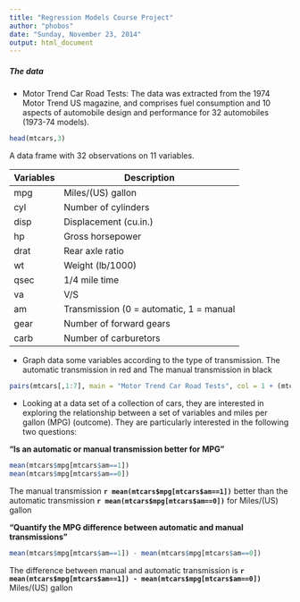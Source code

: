 ```yaml
---
title: "Regression Models Course Project"
author: "phobos"
date: "Sunday, November 23, 2014"
output: html_document
---
```


##### The data
- Motor Trend Car Road Tests: The data was extracted from the 1974 Motor Trend US magazine, and comprises fuel consumption and 10 aspects of automobile design and performance for 32 automobiles (1973-74 models).
```r
head(mtcars,3)
```
A data frame with 32 observations on 11 variables.

Variables |Description
----------|-------------
mpg       |Miles/(US) gallon
cyl       |Number of cylinders
disp      |Displacement (cu.in.)
hp        |Gross horsepower
drat      |Rear axle ratio
wt        |Weight (lb/1000)
qsec      |1/4 mile time
va        |V/S
am        |Transmission (0 = automatic, 1 = manual
gear      |Number of forward gears
carb      |Number of carburetors


- Graph data some variables according to the type of transmission. The automatic transmission in red and The manual transmission in black
```r
pairs(mtcars[,1:7], main = "Motor Trend Car Road Tests", col = 1 + (mtcars$am == 0), pch = 19,cex = 2)
```


- Looking at a data set of a collection of cars, they are interested in exploring the relationship between a set of variables and miles per gallon (MPG) (outcome). They are particularly interested in the following two questions:  

**"Is an automatic or manual transmission better for MPG"**  

```r
mean(mtcars$mpg[mtcars$am==1])
mean(mtcars$mpg[mtcars$am==0])
```
The manual transmission **`r mean(mtcars$mpg[mtcars$am==1])`** better than the automatic transmission **`r mean(mtcars$mpg[mtcars$am==0])`** for Miles/(US) gallon

**"Quantify the MPG difference between automatic and manual transmissions"**

```r
mean(mtcars$mpg[mtcars$am==1]) - mean(mtcars$mpg[mtcars$am==0])
```

The difference between manual and automatic transmission is **`r mean(mtcars$mpg[mtcars$am==1]) - mean(mtcars$mpg[mtcars$am==0])`** Miles/(US) gallon

